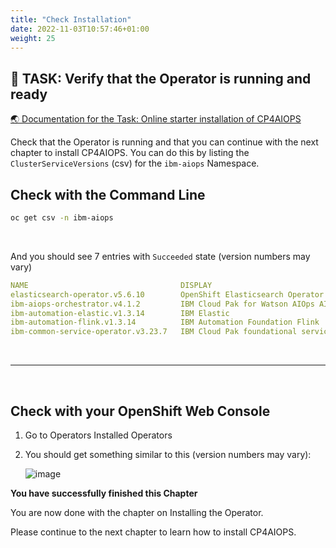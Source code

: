 ```yaml
---
title: "Check Installation"
date: 2022-11-03T10:57:46+01:00
weight: 25
---
```






## 🚀 TASK: Verify that the Operator is running and ready
<a href="https://www.ibm.com/docs/en/cloud-paks/cloud-pak-watson-aiops/4.1.0?topic=manager-starter-installation-cli" target="_blank" >🌏 Documentation for the Task: Online starter installation of CP4AIOPS</a>


Check that the Operator is running and that you can continue with the next chapter to install CP4AIOPS. You can do this by listing the `ClusterServiceVersions` (csv) for the `ibm-aiops` Namespace.



<Accordion>
<AccordionItem title="💡 Need Help?">


## Check with the Command Line
	
```bash
oc get csv -n ibm-aiops                                                           
```

<br/>

And you should see 7 entries with `Succeeded` state (version numbers may vary)

```yaml
NAME                                  DISPLAY                                     VERSION   REPLACES                        PHASE
elasticsearch-operator.v5.6.10        OpenShift Elasticsearch Operator            5.6.10    elasticsearch-operator.v5.6.9   Succeeded
ibm-aiops-orchestrator.v4.1.2         IBM Cloud Pak for Watson AIOps AI Manager   4.1.2                                     Succeeded
ibm-automation-elastic.v1.3.14        IBM Elastic                                 1.3.14                                    Succeeded
ibm-automation-flink.v1.3.14          IBM Automation Foundation Flink             1.3.14                                    Succeeded
ibm-common-service-operator.v3.23.7   IBM Cloud Pak foundational services         3.23.7                                    Succeeded
```

<br/>
<hr/>
<br/>

## Check with your OpenShift Web Console

1. Go to Operators Installed Operators 

1. You should get something similar to this (version numbers may vary):

	![image](./../images/53_operators_installed.png)


</AccordionItem>
</Accordion>



<InlineNotification kind="success">

**You have successfully finished this Chapter**

You are now done with the chapter on Installing the Operator.

Please continue to the next chapter to learn how to install CP4AIOPS.

</InlineNotification>


